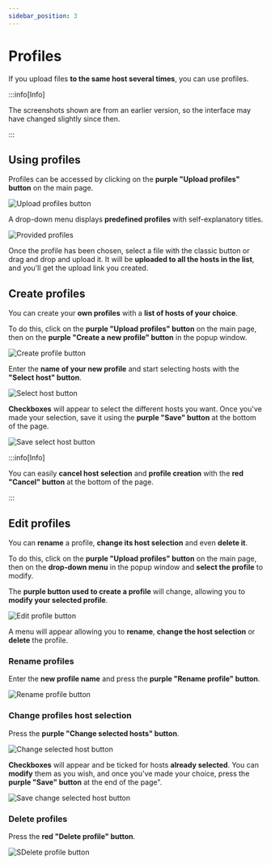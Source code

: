 ```yaml
---
sidebar_position: 3
---
```


# Profiles

<head>
  <meta property="og:image" content="https://p-u.vercel.app/assets/meta_visual.png" />
  <meta name="og:url" content="https://polyuploader.vercel.app/installation-and-user-guide/profiles" />
  <meta name="twitter:card" content="summary_large_image" />
  <meta name="twitter:image" content="https://p-u.vercel.app/assets/meta_visual.png" />
  <meta name="og:description" content="Profiles - PolyUploader. Upload your files remotely to different hosting sites." />
  <meta name="theme-color" content="#4f46e5" />
</head>

If you upload files **to the same host several times**, you can use profiles.

:::info[Info]

The screenshots shown are from an earlier version, so the interface may have changed slightly since then.

:::

## Using profiles

Profiles can be accessed by clicking on the **purple "Upload profiles" button** on the main page.

![Upload profiles button](/img/profiles/upload_profiles_button.png)

A drop-down menu displays **predefined profiles** with self-explanatory titles.

![Provided profiles](/img/profiles/provided_profiles.png)

Once the profile has been chosen, select a file with the classic button or drag and drop and upload it. It will be **uploaded to all the hosts in the list**, and you'll get the upload link you created.

## Create profiles

You can create your **own profiles** with a **list of hosts of your choice**.

To do this, click on the **purple "Upload profiles" button** on the main page, then on the **purple "Create a new profile" button** in the popup window.

![Create profile button](/img/profiles/create_profile_button.png)

Enter the **name of your new profile** and start selecting hosts with the **"Select host" button**.

![Select host button](/img/profiles/select_host_button.png)

**Checkboxes** will appear to select the different hosts you want. Once you've made your selection, save it using the **purple "Save" button** at the bottom of the page.

![Save select host button](/img/profiles/save_select_host_button.png)

:::info[Info]

You can easily **cancel host selection** and **profile creation** with the **red "Cancel" button** at the bottom of the page.

:::

## Edit profiles

You can **rename** a profile, **change its host selection** and even **delete it**.

To do this, click on the **purple "Upload profiles" button** on the main page, then on the **drop-down menu** in the popup window and **select the profile** to modify.

The **purple button used to create a profile** will change, allowing you to **modify your selected profile**.

![Edit profile button](/img/profiles/edit_profile_button.png)

A menu will appear allowing you to **rename**, **change the host selection** or **delete** the profile.

### Rename profiles

Enter the **new profile name** and press the **purple "Rename profile" button**.

![Rename profile button](/img/profiles/rename_profile_button.png)

### Change profiles host selection

Press the **purple "Change selected hosts" button**.

![Change selected host button](/img/profiles/change_selected_host_button.png)

**Checkboxes** will appear and be ticked for hosts **already selected**. You can **modify** them as you wish, and once you've made your choice, press the **purple "Save" button** at the end of the page".

![Save change selected host button](/img/profiles/save_change_selected_host_button.png)

### Delete profiles

Press the **red "Delete profile" button**.

![SDelete profile button](/img/profiles/delete_profile_button.png)